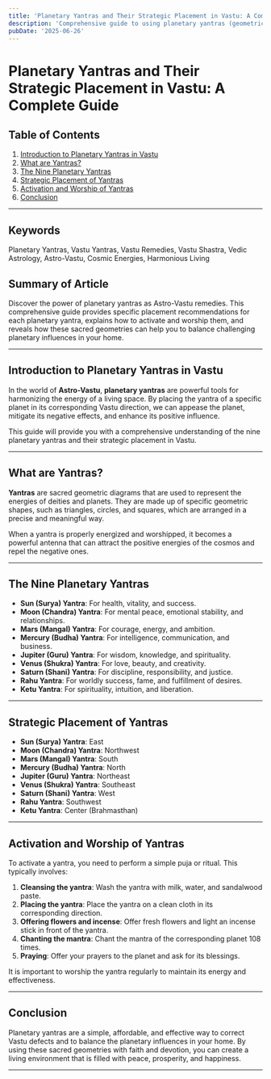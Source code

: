 ```yaml
---
title: 'Planetary Yantras and Their Strategic Placement in Vastu: A Complete Guide'
description: 'Comprehensive guide to using planetary yantras (geometric diagrams) as powerful Astro-Vastu remedies, including specific placement recommendations for each planetary yantra, activation rituals, and explanations of how these sacred geometries help balance challenging planetary influences in different areas of a building.'
pubDate: '2025-06-26'
---
```


# Planetary Yantras and Their Strategic Placement in Vastu: A Complete Guide

## Table of Contents
1. [Introduction to Planetary Yantras in Vastu](#introduction-to-planetary-yantras-in-vastu)
2. [What are Yantras?](#what-are-yantras)
3. [The Nine Planetary Yantras](#the-nine-planetary-yantras)
4. [Strategic Placement of Yantras](#strategic-placement-of-yantras)
5. [Activation and Worship of Yantras](#activation-and-worship-of-yantras)
6. [Conclusion](#conclusion)

---

## Keywords
Planetary Yantras, Vastu Yantras, Vastu Remedies, Vastu Shastra, Vedic Astrology, Astro-Vastu, Cosmic Energies, Harmonious Living

## Summary of Article
Discover the power of planetary yantras as Astro-Vastu remedies. This comprehensive guide provides specific placement recommendations for each planetary yantra, explains how to activate and worship them, and reveals how these sacred geometries can help you to balance challenging planetary influences in your home.

---

## Introduction to Planetary Yantras in Vastu

In the world of **Astro-Vastu**, **planetary yantras** are powerful tools for harmonizing the energy of a living space. By placing the yantra of a specific planet in its corresponding Vastu direction, we can appease the planet, mitigate its negative effects, and enhance its positive influence.

This guide will provide you with a comprehensive understanding of the nine planetary yantras and their strategic placement in Vastu.

---

## What are Yantras?

**Yantras** are sacred geometric diagrams that are used to represent the energies of deities and planets. They are made up of specific geometric shapes, such as triangles, circles, and squares, which are arranged in a precise and meaningful way.

When a yantra is properly energized and worshipped, it becomes a powerful antenna that can attract the positive energies of the cosmos and repel the negative ones.

---

## The Nine Planetary Yantras

- **Sun (Surya) Yantra**: For health, vitality, and success.
- **Moon (Chandra) Yantra**: For mental peace, emotional stability, and relationships.
- **Mars (Mangal) Yantra**: For courage, energy, and ambition.
- **Mercury (Budha) Yantra**: For intelligence, communication, and business.
- **Jupiter (Guru) Yantra**: For wisdom, knowledge, and spirituality.
- **Venus (Shukra) Yantra**: For love, beauty, and creativity.
- **Saturn (Shani) Yantra**: For discipline, responsibility, and justice.
- **Rahu Yantra**: For worldly success, fame, and fulfillment of desires.
- **Ketu Yantra**: For spirituality, intuition, and liberation.

---

## Strategic Placement of Yantras

- **Sun (Surya) Yantra**: East
- **Moon (Chandra) Yantra**: Northwest
- **Mars (Mangal) Yantra**: South
- **Mercury (Budha) Yantra**: North
- **Jupiter (Guru) Yantra**: Northeast
- **Venus (Shukra) Yantra**: Southeast
- **Saturn (Shani) Yantra**: West
- **Rahu Yantra**: Southwest
- **Ketu Yantra**: Center (Brahmasthan)

---

## Activation and Worship of Yantras

To activate a yantra, you need to perform a simple puja or ritual. This typically involves:

1. **Cleansing the yantra**: Wash the yantra with milk, water, and sandalwood paste.
2. **Placing the yantra**: Place the yantra on a clean cloth in its corresponding direction.
3. **Offering flowers and incense**: Offer fresh flowers and light an incense stick in front of the yantra.
4. **Chanting the mantra**: Chant the mantra of the corresponding planet 108 times.
5. **Praying**: Offer your prayers to the planet and ask for its blessings.

It is important to worship the yantra regularly to maintain its energy and effectiveness.

---

## Conclusion

Planetary yantras are a simple, affordable, and effective way to correct Vastu defects and to balance the planetary influences in your home. By using these sacred geometries with faith and devotion, you can create a living environment that is filled with peace, prosperity, and happiness.

---
